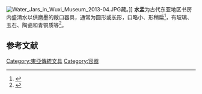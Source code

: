[[File:Water_Jars_in_Wuxi_Museum_2013-04.JPG|thumb]]藏。]]
'''水盂'''为古代东亚地区书房内盛清水以供磨墨的敞口器具，通常为圆形或长形，口略小、形稍扁<ref>{{cite book |author=许宝华、宫田一郎|title=《汉语方言大词典 （第一卷）》|year=1999|publisher=中华书局|location=北京|pages=}}</ref>，有玻璃、玉石、陶瓷和青铜质等<ref>{{cite book |author=刘仁庆|title=《简明中国手工纸（书画纸）及书画常识辞典》|year=2008|publisher=中国轻工业出版社|location=北京|pages=}}</ref>。
== 参考文献 ==
{{reflist|2}}
{{DEFAULTSORT:S}}
{{Paint-stub}}
[[Category:東亞傳統文具|Category:東亞傳統文具]]
[[Category:容器|Category:容器]]